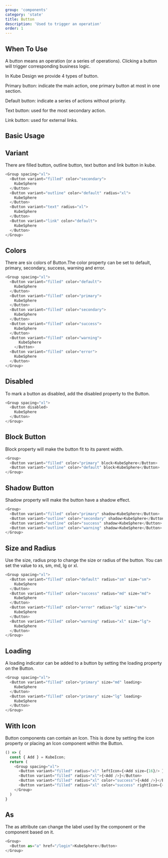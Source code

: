 ```yaml
---
group: 'components'
category: 'state'
title: Button
description: 'Used to trigger an operation'
order: 1
---
```


## When To Use
A button means an operation (or a series of operations). Clicking a button will trigger corresponding business logic.

In Kube Design we provide 4 types of button.

Primary button: indicate the main action, one primary button at most in one section.

Default button: indicate a series of actions without priority.

Text button: used for the most secondary action.

Link button: used for external links.


## Basic Usage

## Variant

There are filled button, outline button, text button and link button in kube.

```js live=true
<Group spacing="xl">
  <Button variant="filled" color="secondary">
    KubeSphere
  </Button>
  <Button variant="outline" color="default" radius="xl">
    KubeSphere
  </Button>
  <Button variant="text" radius="xl">
    KubeSphere
  </Button>
  <Button variant="link" color="default">
    KubeSphere
  </Button>
</Group>
```

## Colors

There are six colors of Button.The color property can be set to default, primary, secondary, success, warning and error.

```js live=true
<Group spacing="xl">
  <Button variant="filled" color="default">
    KubeSphere
  </Button>
  <Button variant="filled" color="primary">
    KubeSphere
  </Button>
  <Button variant="filled" color="secondary">
    KubeSphere
  </Button>
  <Button variant="filled" color="success">
    KubeSphere
  </Button>
  <Button variant="filled" color="warning">
      KubeSphere
    </Button>
  <Button variant="filled" color="error">
    KubeSphere
  </Button>
</Group>
```

## Disabled

To mark a button as disabled, add the disabled property to the Button.

```js live=true
<Group spacing="xl">
  <Button disabled>
    KubeSphere
  </Button>
</Group>
```

## Block Button

Block property will make the button fit to its parent width.

```js live=true
<Group>
  <Button variant="filled" color="primary" block>KubeSphere</Button>
  <Button variant="outline" color="default" block>KubeSphere</Button>
</Group>
```

## Shadow Button

Shadow property will make the button have a shadow effect.

```js live=true
<Group>
  <Button variant="filled" color="primary" shadow>KubeSphere</Button>
  <Button variant="outline" color="secondary" shadow>KubeSphere</Button>
  <Button variant="outline" color="success" shadow>KubeSphere</Button>
  <Button variant="outline" color="warning" shadow>KubeSphere</Button>
</Group>
```

## Size and Radius

Use the size, radius prop to change the size or radius of the button. You can set the value to xs, sm, md, lg or xl.

```js live=true
<Group spacing="xl">
  <Button variant="filled" color="default" radius="sm" size="sm">
    KubeSphere
  </Button>
  <Button variant="filled" color="success" radius="md" size="md">
    KubeSphere
  </Button>
  <Button variant="filled" color="error" radius="lg" size="sm">
    KubeSphere
  </Button>
  <Button variant="filled" color="warning" radius="xl" size="lg">
    KubeSphere
  </Button>
</Group>
```

## Loading

A loading indicator can be added to a button by setting the loading property on the Button.

```js live=true
<Group spacing="xl">
  <Button variant="filled" color="primary" size="md" loading>
    KubeSphere
  </Button>
  <Button variant="filled" color="primary" size="lg" loading>
    KubeSphere
  </Button>
</Group>
```

## With Icon

Button components can contain an Icon. This is done by setting the icon property or placing an Icon component within the Button.

```js live=true
() => {
  const { Add } = KubeIcon;
  return (
    <Group spacing="xl">
      <Button variant="filled" radius="xl" leftIcon={<Add size={16}/> }>KubeSphere</Button>
      <Button variant="filled" radius="xl">{<Add />}</Button>
      <Button variant="filled" radius="xl" color="success">{<Add />}</Button>
      <Button variant="filled" radius="xl" color="success" rightIcon={<Add size={16}/> }>KubeSphere</Button>
    </Group>
  )
}
```

## As

The as attribute can change the label used by the component or the component based on it.

```js live=true
<Group>
  <Button as="a" href="/login">KubeSphere</Button>
</Group>
```

